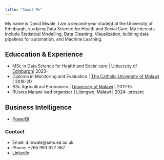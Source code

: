 ```yaml
---
title: "About Me"
---
```


My name is David Mwale. I am a second-year student at the University of Edinburgh, studying Data Science for Health and Social Care. My interests include Statistical Modelling, Data Cleaning, Visualization, building data pipelines for automation, and Machine Learning. 

## Educcation & Experience
- MSc in Data Science for Health and Social care | [University of Edinburgh](https://www.ed.ac.uk/)| 2023-
- Diploma in Monitoring and Evaluation | [The Catholic University of Malawi](https://cunima1.online/) | 2018-20
- BSc Agricultural Economics | [University of Malawi](https://www.luanar.ac.mw/luanar/) | 2011-15
- RUsers Malawi lead organiser | Lilongwe, Malawi | 2024- present

## Business Intelligence \n
- [PowerBI](https://www.linkedin.com/posts/david-mwale-b47490103_my-first-dashboard-using-powerbi-for-one-activity-7182793443495067649-9TMX?utm_source=share&utm_medium=member_desktop&rcm=ACoAABo7v2cBHZp0USAOOx_yT4rcfXyu6G6iVAw)

### Contact \n

- Email: d.mwale@sms.ed.ac.uk
- Phone: +265 993 627 367
- [LinkedIn](www.linkedin.com/in/david-mwale-b47490103)


